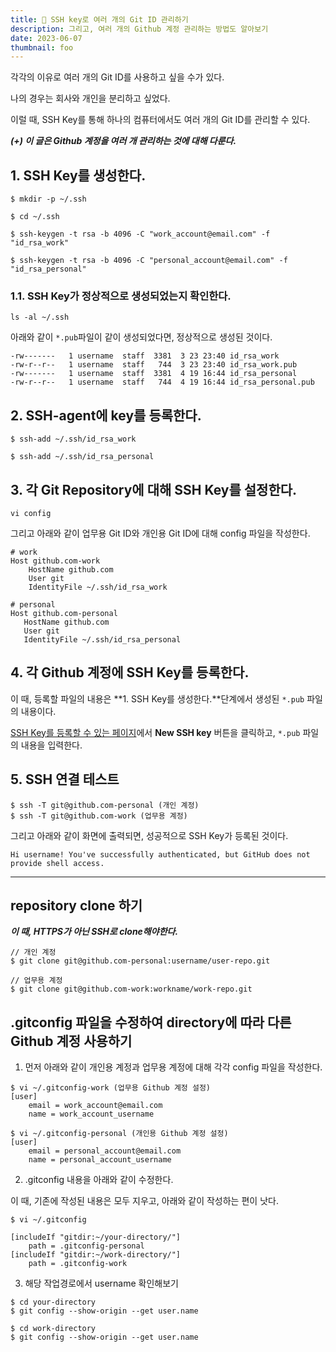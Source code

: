 ```yaml
---
title: 🔑 SSH key로 여러 개의 Git ID 관리하기
description: 그리고, 여러 개의 Github 계정 관리하는 방법도 알아보기
date: 2023-06-07
thumbnail: foo
---
```


각각의 이유로 여러 개의 Git ID를 사용하고 싶을 수가 있다.

나의 경우는 회사와 개인을 분리하고 싶었다.

이럴 때, SSH Key를 통해 하나의 컴퓨터에서도 여러 개의 Git ID를 관리할 수 있다.

**_(+) 이 글은 Github 계정을 여러 개 관리하는 것에 대해 다룬다._**

## 1. SSH Key를 생성한다.

```shell
$ mkdir -p ~/.ssh

$ cd ~/.ssh

$ ssh-keygen -t rsa -b 4096 -C "work_account@email.com" -f "id_rsa_work"

$ ssh-keygen -t rsa -b 4096 -C "personal_account@email.com" -f "id_rsa_personal"
```

### 1.1. SSH Key가 정상적으로 생성되었는지 확인한다.

```shell
ls -al ~/.ssh
```

아래와 같이 `*.pub`파일이 같이 생성되었다면, 정상적으로 생성된 것이다.

```shell
-rw-------   1 username  staff  3381  3 23 23:40 id_rsa_work
-rw-r--r--   1 username  staff   744  3 23 23:40 id_rsa_work.pub
-rw-------   1 username  staff  3381  4 19 16:44 id_rsa_personal
-rw-r--r--   1 username  staff   744  4 19 16:44 id_rsa_personal.pub
```

## 2. SSH-agent에 key를 등록한다.

```shell
$ ssh-add ~/.ssh/id_rsa_work

$ ssh-add ~/.ssh/id_rsa_personal
```

## 3. 각 Git Repository에 대해 SSH Key를 설정한다.

```shell
vi config
```

그리고 아래와 같이 업무용 Git ID와 개인용 Git ID에 대해 config 파일을 작성한다.

```text
# work
Host github.com-work
	HostName github.com
	User git
	IdentityFile ~/.ssh/id_rsa_work

# personal
Host github.com-personal
   HostName github.com
   User git
   IdentityFile ~/.ssh/id_rsa_personal
```

## 4. 각 Github 계정에 SSH Key를 등록한다.

이 때, 등록할 파일의 내용은 **1. SSH Key를 생성한다.**단계에서 생성된 `*.pub` 파일의 내용이다.

[SSH Key를 등록할 수 있는 페이지](https://github.com/settings/keys)에서 **New SSH key** 버튼을 클릭하고, `*.pub` 파일의 내용을 입력한다.

## 5. SSH 연결 테스트

```shell
$ ssh -T git@github.com-personal (개인 계정)
$ ssh -T git@github.com-work (업무용 계정)
```

그리고 아래와 같이 화면에 출력되면, 성공적으로 SSH Key가 등록된 것이다.

```text
Hi username! You've successfully authenticated, but GitHub does not provide shell access.
```

---

## repository clone 하기

**_이 때, HTTPS가 아닌 SSH로 clone해야한다._**

```shell
// 개인 계정
$ git clone git@github.com-personal:username/user-repo.git

// 업무용 계정
$ git clone git@github.com-work:workname/work-repo.git
```

## .gitconfig 파일을 수정하여 directory에 따라 다른 Github 계정 사용하기

1. 먼저 아래와 같이 개인용 계정과 업무용 계정에 대해 각각 config 파일을 작성한다.

```shell
$ vi ~/.gitconfig-work (업무용 Github 계정 설정)
[user]
  	email = work_account@email.com
  	name = work_account_username
```

```shell
$ vi ~/.gitconfig-personal (개인용 Github 계정 설정)
[user]
  	email = personal_account@email.com
  	name = personal_account_username
```

2. .gitconfig 내용을 아래와 같이 수정한다.

이 때, 기존에 작성된 내용은 모두 지우고, 아래와 같이 작성하는 편이 낫다.

```shell
$ vi ~/.gitconfig

[includeIf "gitdir:~/your-directory/"]
  	path = .gitconfig-personal
[includeIf "gitdir:~/work-directory/"]
  	path = .gitconfig-work
```

3. 해당 작업경로에서 username 확인해보기

```shell
$ cd your-directory
$ git config --show-origin --get user.name

$ cd work-directory
$ git config --show-origin --get user.name
```
